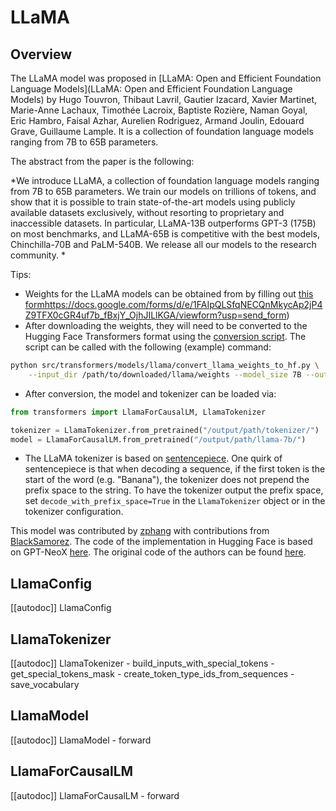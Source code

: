 <!--Copyright 2022 The HuggingFace Team. All rights reserved.

Licensed under the Apache License, Version 2.0 (the "License"); you may not use this file except in compliance with
the License. You may obtain a copy of the License at

http://www.apache.org/licenses/LICENSE-2.0

Unless required by applicable law or agreed to in writing, software distributed under the License is distributed on
an "AS IS" BASIS, WITHOUT WARRANTIES OR CONDITIONS OF ANY KIND, either express or implied. See the License for the
specific language governing permissions and limitations under the License.
-->

# LLaMA

## Overview

The LLaMA model was proposed in [LLaMA: Open and Efficient Foundation Language Models](LLaMA: Open and Efficient Foundation Language Models)  by Hugo Touvron, Thibaut Lavril, Gautier Izacard, Xavier Martinet, Marie-Anne Lachaux, Timothée Lacroix, Baptiste Rozière, Naman Goyal, Eric Hambro, Faisal Azhar, Aurelien Rodriguez, Armand Joulin, Edouard Grave, Guillaume Lample. It is a collection of foundation language models ranging from 7B to 65B parameters.

The abstract from the paper is the following:

*We introduce LLaMA, a collection of foundation language models ranging from 7B to 65B parameters. We train our models on trillions of tokens, and show that it is possible to train state-of-the-art models using publicly available datasets exclusively, without resorting to proprietary and inaccessible datasets. In particular, LLaMA-13B outperforms GPT-3 (175B) on most benchmarks, and LLaMA-65B is competitive with the best models, Chinchilla-70B and PaLM-540B. We release all our models to the research community. *

Tips:

- Weights for the LLaMA models can be obtained from by filling out [this form]()https://docs.google.com/forms/d/e/1FAIpQLSfqNECQnMkycAp2jP4Z9TFX0cGR4uf7b_fBxjY_OjhJILlKGA/viewform?usp=send_form)
- After downloading the weights, they will need to be converted to the Hugging Face Transformers format using the [conversion script](/src/transformers/models/llama/convert_llama_weights_to_hf.py). The script can be called with the following (example) command:

```bash
python src/transformers/models/llama/convert_llama_weights_to_hf.py \
    --input_dir /path/to/downloaded/llama/weights --model_size 7B --output_dir /output/path
```

- After conversion, the model and tokenizer can be loaded via:

```python
from transformers import LlamaForCausalLM, LlamaTokenizer

tokenizer = LlamaTokenizer.from_pretrained("/output/path/tokenizer/")
model = LlamaForCausalLM.from_pretrained("/output/path/llama-7b/")
```

- The LLaMA tokenizer is based on [sentencepiece](https://github.com/google/sentencepiece). One quirk of sentencepiece is that when decoding a sequence, if the first token is the start of the word (e.g. "Banana"), the tokenizer does not prepend the prefix space to the string. To have the tokenizer output the prefix space, set `decode_with_prefix_space=True` in the `LlamaTokenizer` object or in the tokenizer configuration.

This model was contributed by [zphang](https://huggingface.co/zphang) with contributions from [BlackSamorez](https://huggingface.co/BlackSamorez). The code of the implementation in Hugging Face is based on GPT-NeoX [here](https://github.com/EleutherAI/gpt-neox). The original code of the authors can be found [here](https://github.com/facebookresearch/llama).

## LlamaConfig

[[autodoc]] LlamaConfig


## LlamaTokenizer

[[autodoc]] LlamaTokenizer
    - build_inputs_with_special_tokens
    - get_special_tokens_mask
    - create_token_type_ids_from_sequences
    - save_vocabulary

## LlamaModel

[[autodoc]] LlamaModel
    - forward


## LlamaForCausalLM

[[autodoc]] LlamaForCausalLM
    - forward
